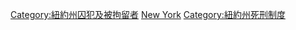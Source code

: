 [[Category:紐約州囚犯及被拘留者|Category:紐約州囚犯及被拘留者]]
[[Category:美國死刑犯|New York]]
[[Category:紐約州死刑制度|Category:紐約州死刑制度]]